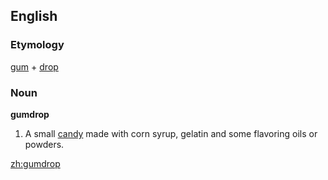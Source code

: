 ==English==

===Etymology===
[[gum]] + [[drop]]

===Noun===
'''gumdrop'''

# A small [[candy]] made with corn syrup, gelatin and some flavoring oils or powders.

[[zh:gumdrop]]